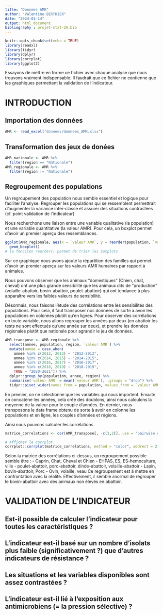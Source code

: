 ```yaml
---
title: "Donnees AMR"
author: "Valentine BERTHIER"
date: "2024-01-14"
output: html_document
bibliography : projet-stat-2A.bib
---
```


```r
knitr::opts_chunk$set(echo = TRUE)
library(readxl)
library(tidyr)
library(dplyr)
library(corrplot)
library(ggplot2)
```

Essayons de mettre en forme ce fichier avec chaque analyse que nous trouvons vraiment indispensable. Il faudrait que ce fichier ne contienne que les graphiques permettant la validation de l'indicateur.

# INTRODUCTION

## Importation des données

```r
AMR <- read_excel("donnees/donnees_AMR.xlsx")
```

## Transformation des jeux de donées

```r
AMR_nationale <- AMR %>%
  filter(region == "Nationale")
AMR_regionale <- AMR %>%
  filter(region != "Nationale")
```

## Regroupement des populations

Un regroupement des population nous semble essentiel et logique pour faciliter l'analyse. Regrouper les populations qui se ressemblent permettrait  d'augmenter la variance inter-classe et assurer des situations contrastées (cf. point validation de l'indicateur)

Nous recherchons une liaison entre une variable qualitative (la population) et une variable quantitative (la valeur AMR). Pour cela, un boxplot permet d'avoir un premier aperçu des ressemblances.

```r
ggplot(AMR_regionale, aes(x = `valeur AMR`, y = reorder(population, `valeur AMR`, mean), fill = famille))+
  geom_boxplot()
# la fonciton reorder() permet de trier les boxplots
```
Sur ce graphique nous avons ajouté la répartition des familles qui permet d'avoir un premier aperçu sur les valeurs AMR humaines par rapport à animales.

Nous pouvons observer que les animaux "domestiques" (Chien, chat, cheval) ont une plus grande sensibilité que les animaux dits de "production" (volaille-abattoir, bovin-abattoir, poulet-abattoir) qui ont tendance à plus apparaître vers les faibles valeurs de sensibilité.

Désormais, nous faisons l'étude des corrélations entre les sensibilités des populations. Pour cela, il faut transposer nos données de sorte à avoir les populations en colonnes plutôt qu'en lignes. Pour observer des corrélations en toute variable, nous allons regrouper les années par deux (en abattoir les tests ne sont effectués qu'une année sur deux), et prendre les données régionales plutôt que nationale pour agrandir le jeu de données.

```r
AMR_transpose <- AMR_regionale %>%
  select(annee, population, region, `valeur AMR`) %>%
  mutate(annee = case_when(
    annee %in% c(2012, 2013) ~ "2012-2013",
    annee %in% c(2014, 2015) ~ "2014-2015",
    annee %in% c(2016, 2017) ~ "2016-2017",
    annee %in% c(2018, 2019) ~ "2018-2019",
    TRUE ~ "2020-2021")) %>%
  dplyr::group_by(population, annee, region) %>%
  summarise(`valeur AMR` = mean(`valeur AMR`), .groups = "drop") %>%
  tidyr::pivot_wider(names_from = population, values_from = `valeur AMR`)
```
En premier, on ne sélectionne que les variables qui nous importent. Ensuite on concatène les années, cela créé des doublons, ainsi nous calculons la moyenne de la valeur pour le couple d'années. En dernier, nous transposons le data frame obtenu de sorte à avoir en colonne les populations et en ligne, les couples d'années et régions.

Ainsi nous pouvons calculer les corrélations.

```r
matrice_correlations <- cor(AMR_transpose[, -c(1,2)], use = "pairwise.complete.obs")

# Afficher le corrplot
corrplot::corrplot(matrice_correlations, method = "color", addrect = 2)
```
Selon la matrice des corrélations ci-dessus, un regroupement possible semble être : 
- Caprin, Chat, Cheval et Chien
- EHPAS, ES, ES-hemoculture, ville
- poulet-abattoir, porc-abattoir, dinde-abattoir, volaille-abattoir
- Lapin, bovin-abattoir, Porc
- Ovin, volaille, veau
Ce regroupement est à mettre en confrontation avec la réalité. Effectivement, il semble anormal de regrouper le bovin-abattoir avec des animaux non élevés en abattoir.

# VALIDATION DE L'INDICATEUR

## Est-il possible de calculer l'indicateur pour toutes les caractéristiques ?

## L'indicateur est-il basé sur un nombre d'isolats plus faible (significativement ?) que d'autres indicateurs de résistance ?

## Les situations et les variables disponibles sont assez contrastées ?

## L'indicateur est-il lié à l'exposition aux antimicrobiens (= la pression sélective) ?
